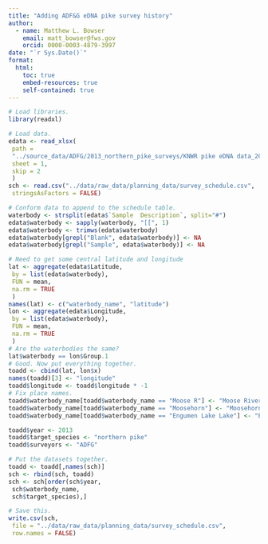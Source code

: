 ---
title: "Adding ADF&G eDNA pike survey history"
author:   
  - name: Matthew L. Bowser
    email: matt_bowser@fws.gov
    orcid: 0000-0003-4879-3997
date: "`r Sys.Date()`"
format:
  html:
    toc: true
    embed-resources: true
    self-contained: true
---


```{r setup}
# Load libraries.
library(readxl)

# Load data.
edata <- read_xlsx(
 path = 
 "../source_data/ADFG/2013_northern_pike_surveys/KNWR pike eDNA data_2013_for M. Bowser.xlsx",
 sheet = 1,
 skip = 2
 )
sch <- read.csv("../data/raw_data/planning_data/survey_schedule.csv",
 stringsAsFactors = FALSE)
```

```{r combinedata}
# Conform data to append to the schedule table.
waterbody <- strsplit(edata$`Sample  Description`, split="#")
edata$waterbody <- sapply(waterbody, "[[", 1)
edata$waterbody <- trimws(edata$waterbody)
edata$waterbody[grepl("Blank", edata$waterbody)] <- NA
edata$waterbody[grepl("Sample", edata$waterbody)] <- NA

# Need to get some central latitude and longitude
lat <- aggregate(edata$Latitude,
 by = list(edata$waterbody),
 FUN = mean,
 na.rm = TRUE
 )
names(lat) <- c("waterbody_name", "latitude")
lon <- aggregate(edata$Longitude,
 by = list(edata$waterbody),
 FUN = mean,
 na.rm = TRUE
 )
# Are the waterbodies the same?
lat$waterbody == lon$Group.1
# Good. Now put everything together.
toadd <- cbind(lat, lon$x)
names(toadd)[3] <- "longitude"
toadd$longitude <- toadd$longitude * -1
# Fix place names.
toadd$waterbody_name[toadd$waterbody_name == "Moose R"] <- "Moose River"
toadd$waterbody_name[toadd$waterbody_name == "Moosehorn"] <- "Moosehorn Lake"
toadd$waterbody_name[toadd$waterbody_name == "Engumen Lake Lake"] <- "Engumen Lake"

toadd$year <- 2013
toadd$target_species <- "northern pike"
toadd$surveyors <- "ADFG"

# Put the datasets together.
toadd <- toadd[,names(sch)]
sch <- rbind(sch, toadd)
sch <- sch[order(sch$year, 
 sch$waterbody_name,
 sch$target_species),]

# Save this.
write.csv(sch,
 file = "../data/raw_data/planning_data/survey_schedule.csv",
 row.names = FALSE)
```


